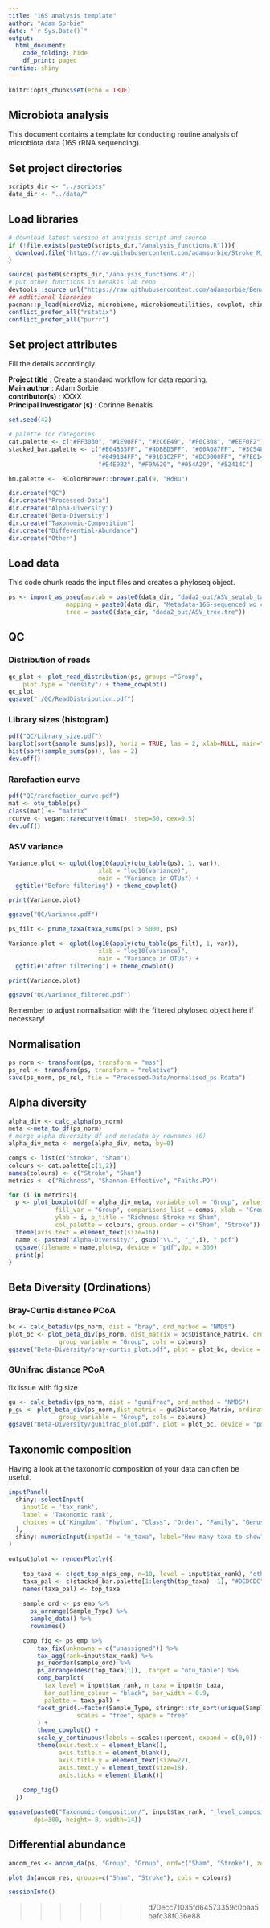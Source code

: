 ```yaml
--- 
title: "16S analysis template"
author: "Adam Sorbie"
date: "`r Sys.Date()`"
output:
  html_document:
    code_folding: hide
    df_print: paged
runtime: shiny
---
```


```r
knitr::opts_chunk$set(echo = TRUE)
```

## Microbiota analysis 

This document contains a template for conducting routine analysis of microbiota data 
(16S rRNA sequencing).


## Set project directories

```r
scripts_dir <- "../scripts"
data_dir <- "../data/"
```


## Load libraries  

```r
# download latest version of analysis script and source 
if (!file.exists(paste0(scripts_dir,"/analysis_functions.R"))){
  download.file("https://raw.githubusercontent.com/adamsorbie/Stroke_Microbiota_reproducibility/main/scripts/analysis_functions.R", destfile = paste0(scripts_dir,"/analysis_functions.R"))
}

source( paste0(scripts_dir,"/analysis_functions.R"))
# put other functions in benakis lab repo
devtools::source_url("https://raw.githubusercontent.com/adamsorbie/BenakisLab/main/16S/analysis/helper_functions_microbiome.R")
## additional libraries
pacman::p_load(microViz, microbiome, microbiomeutilities, cowplot, shiny, conflicted, plotly)
conflict_prefer_all("rstatix")
conflict_prefer_all("purrr")
```

## Set project attributes  

Fill the details accordingly.  

**Project title** : Create a standard workflow for data reporting.  
**Main author** : Adam Sorbie  
**contributor(s)** : XXXX  
**Principal Investigator (s)** : Corinne Benakis   


```r
set.seed(42)
```

```r
# palette for categories 
cat.palette <- c("#FF3030", "#1E90FF", "#2C6E49", "#F0C808", "#EEF0F2")
stacked_bar.palette <- c("#E64B35FF", "#4DBBD5FF", "#00A087FF", "#3C5488FF", "#F39B7FFF", 
                         "#8491B4FF", "#91D1C2FF", "#DC0000FF", "#7E6148FF", "#B09C85FF", 
                         "#E4E9B2", "#F9A620", "#054A29", "#52414C")

hm.palette <-  RColorBrewer::brewer.pal(9, "RdBu")
```


```r
dir.create("QC")
dir.create("Processed-Data")
dir.create("Alpha-Diversity")
dir.create("Beta-Diversity")
dir.create("Taxonomic-Composition")
dir.create("Differential-Abundance")
dir.create("Other")
```


## Load data

This code chunk reads the input files and creates a phyloseq object. 

```r
ps <- import_as_pseq(asvtab = paste0(data_dir, "dada2_out/ASV_seqtab_tax.tab"),
                mapping = paste0(data_dir, "Metadata-16S-sequenced_wo_ctrls.txt"),
                tree = paste0(data_dir, "dada2_out/ASV_tree.tre"))
```


## QC {.tabset}

### Distribution of reads  

```r
qc_plot <- plot_read_distribution(ps, groups ="Group", 
    plot.type = "density") + theme_cowplot()
qc_plot
ggsave("./QC/ReadDistribution.pdf")
```

### Library sizes (histogram)  

```r
pdf("QC/Library_size.pdf")
barplot(sort(sample_sums(ps)), horiz = TRUE, las = 2, xlab=NULL, main="Library sizes")
hist(sort(sample_sums(ps)), las = 2)
dev.off()
```
### Rarefaction curve 
```r
pdf("QC/rarefaction_curve.pdf")
mat <- otu_table(ps)
class(mat) <- "matrix"
rcurve <- vegan::rarecurve(t(mat), step=50, cex=0.5)
dev.off()
```

### ASV variance

```r
Variance.plot <- qplot(log10(apply(otu_table(ps), 1, var)), 
                         xlab = "log10(variance)", 
                         main = "Variance in OTUs") + 
  ggtitle("Before filtering") + theme_cowplot()

print(Variance.plot)

ggsave("QC/Variance.pdf")
```
```r
ps_filt <- prune_taxa(taxa_sums(ps) > 5000, ps)

Variance.plot <- qplot(log10(apply(otu_table(ps_filt), 1, var)), 
                         xlab = "log10(variance)", 
                         main = "Variance in OTUs") + 
  ggtitle("After filtering") + theme_cowplot()

print(Variance.plot)

ggsave("QC/Variance_filtered.pdf")
```
Remember to adjust normalisation with the filtered phyloseq object here if necessary!


## Normalisation {.tabset}

```r
ps_norm <- transform(ps, transform = "mss")
ps_rel <- transform(ps, transform = "relative")
save(ps_norm, ps_rel, file = "Processed-Data/normalised_ps.Rdata")
```


## Alpha diversity {.tabset}  

```r
alpha_div <- calc_alpha(ps_norm)
meta <-meta_to_df(ps_norm)
# merge alpha diversity df and metadata by rownames (0)
alpha_div_meta <- merge(alpha_div, meta, by=0)
```

```r
comps <- list(c("Stroke", "Sham"))
colours <- cat.palette[c(1,2)]
names(colours) <- c("Stroke", "Sham")
metrics <- c("Richness", "Shannon.Effective", "Faiths.PD")
```

```r
for (i in metrics){
  p <- plot_boxplot(df = alpha_div_meta, variable_col = "Group", value_col = i, 
             fill_var = "Group", comparisons_list = comps, xlab = "Group", 
             ylab = i, p_title = "Richness Stroke vs Sham", 
             col_palette = colours, group.order = c("Sham", "Stroke")) +
  theme(axis.text = element_text(size=16))
  name <- paste0("Alpha-Diversity/", gsub("\\.", "_",i), ".pdf")
  ggsave(filename = name,plot=p, device = "pdf",dpi = 300)
  print(p)
}

```



## Beta Diversity (Ordinations) {.tabset}     


### Bray-Curtis distance PCoA  


```r
bc <- calc_betadiv(ps_norm, dist = "bray", ord_method = "NMDS")
plot_bc <- plot_beta_div(ps_norm, dist_matrix = bc$Distance_Matrix, ordination = bc$Ordination, 
              group_variable = "Group", cols = colours)
ggsave("Beta-Diversity/bray-curtis_plot.pdf", plot = plot_bc, device = "pdf")
```


### GUnifrac distance PCoA  

fix issue with fig size 
```r
gu <- calc_betadiv(ps_norm, dist = "gunifrac", ord_method = "NMDS")
p_gu <- plot_beta_div(ps_norm,dist_matrix = gu$Distance_Matrix, ordination = gu$Ordination, 
              group_variable = "Group", cols = colours)
ggsave("Beta-Diversity/gunifrac_plot.pdf", plot = plot_bc, device = "pdf")
```

## Taxonomic composition  {.tabset}   

Having a look at the taxonomic composition of your data can often be useful. 

```r
inputPanel(
  shiny::selectInput(
    inputId = 'tax_rank', 
    label = 'Taxonomic rank',
    choices = c("Kingdom", "Phylum", "Class", "Order", "Family", "Genus") 
  ),
  shiny::numericInput(inputId = "n_taxa", label="How many taxa to show?",value=8, max=14)
)
```

```r
output$plot <- renderPlotly({
    
    top_taxa <- c(get_top_n(ps_emp, n=10, level = input$tax_rank), "other")
    taxa_pal <- c(stacked_bar.palette[1:length(top_taxa) -1], "#DCDCDC")
    names(taxa_pal) <- top_taxa
    
    sample_ord <- ps_emp %>%
      ps_arrange(Sample_Type) %>%
      sample_data() %>%
      rownames()

    comp_fig <- ps_emp %>% 
        tax_fix(unknowns = c("unassigned")) %>%
        tax_agg(rank=input$tax_rank) %>% 
        ps_reorder(sample_ord) %>% 
        ps_arrange(desc(top_taxa[1]), .target = "otu_table") %>% 
        comp_barplot(
          tax_level = input$tax_rank, n_taxa = input$n_taxa,
          bar_outline_colour = "black", bar_width = 0.9,
          palette = taxa_pal) +
        facet_grid(.~factor(Sample_Type, stringr::str_sort(unique(Sample_Type))),
                   scales = "free", space = "free"
        ) + 
        theme_cowplot() +
        scale_y_continuous(labels = scales::percent, expand = c(0,0)) +
        theme(axis.text.x = element_blank(),
              axis.title.x = element_blank(),
              axis.title.y = element_text(size=22),
              axis.text.y = element_text(size=18),
              axis.ticks = element_blank())
    
    comp_fig()
  })

ggsave(paste0("Taxonomic-Composition/", input$tax_rank, "_level_composition.pdf", comp_fig, device = "pdf", 
       dpi=300, height= 8, width=14))

```

## Differential abundance {.tabset}

```r
ancom_res <- ancom_da(ps, "Group", "Group", ord=c("Sham", "Stroke"), zero_thresh = 0.33)
```

```r
plot_da(ancom_res, groups=c("Sham", "Stroke"), cols = colours)
```

```r

sessionInfo()

```

>>>>>>> d70ecc71035fd64573359c0baa5bafc38f036e88
